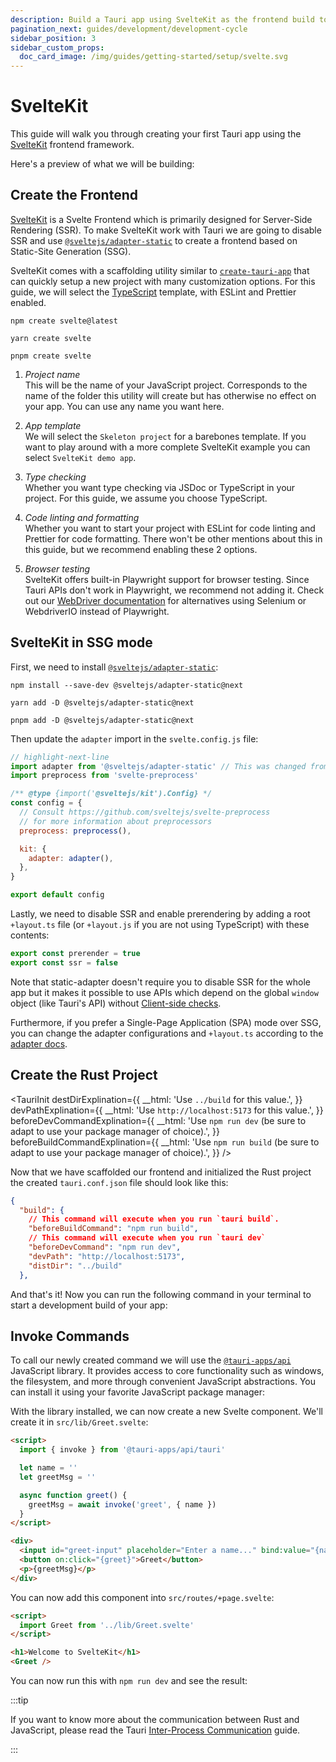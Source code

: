 ```yaml
---
description: Build a Tauri app using SvelteKit as the frontend build tool
pagination_next: guides/development/development-cycle
sidebar_position: 3
sidebar_custom_props:
  doc_card_image: /img/guides/getting-started/setup/svelte.svg
---
```



# SvelteKit

This guide will walk you through creating your first Tauri app using the [SvelteKit] frontend framework.

<Intro />

Here's a preview of what we will be building:

<Tabs groupId="preview">
  <TabItem value="desktop" label="Desktop" default>
    <ThemedImage
      alt="Preview of Application"
      sources={{
        light: desktopLightPreview,
        dark: desktopDarkPreview,
      }}
    />
  </TabItem>
  <TabItem value="android" label="Android">
    <ThemedImage
      alt="Preview of Application"
      sources={{
        light: androidLightPreview,
        dark: androidLightPreview,
      }}
    />
  </TabItem>
  <TabItem value="ios" label="iOS">
    <ThemedImage
      alt="Preview of Application"
      sources={{
        light: iosLightPreview,
        dark: iosLightPreview,
      }}
    />
  </TabItem>
</Tabs>

## Create the Frontend

[SvelteKit] is a Svelte Frontend which is primarily designed for Server-Side Rendering (SSR). To make SvelteKit work with Tauri we are going to disable SSR and use [`@sveltejs/adapter-static`] to create a frontend based on Static-Site Generation (SSG).

SvelteKit comes with a scaffolding utility similar to [`create-tauri-app`] that can quickly setup a new project with many customization options. For this guide, we will select the [TypeScript] template, with ESLint and Prettier enabled.

<Tabs groupId="package-manager">
  <TabItem value="npm">

```shell
npm create svelte@latest
```

  </TabItem>

  <TabItem value="Yarn">

```shell
yarn create svelte
```

  </TabItem>

  <TabItem value="pnpm">

```shell
pnpm create svelte
```

  </TabItem>
</Tabs>

1. _Project name_  
   This will be the name of your JavaScript project. Corresponds to the name of the folder this utility will create but has otherwise no effect on your app. You can use any name you want here.

2. _App template_  
   We will select the `Skeleton project` for a barebones template. If you want to play around with a more complete SvelteKit example you can select `SvelteKit demo app`.

3. _Type checking_  
   Whether you want type checking via JSDoc or TypeScript in your project. For this guide, we assume you choose TypeScript.

4. _Code linting and formatting_  
   Whether you want to start your project with ESLint for code linting and Prettier for code formatting. There won't be other mentions about this in this guide, but we recommend enabling these 2 options.

5. _Browser testing_  
   SvelteKit offers built-in Playwright support for browser testing. Since Tauri APIs don't work in Playwright, we recommend not adding it. Check out our [WebDriver documentation] for alternatives using Selenium or WebdriverIO instead of Playwright.

## SvelteKit in SSG mode

<!-- TODO: section intro -->

First, we need to install [`@sveltejs/adapter-static`]:

<Tabs groupId="package-manager">
  <TabItem value="npm">

```shell
npm install --save-dev @sveltejs/adapter-static@next
```

  </TabItem>

  <TabItem value="Yarn">

```shell
yarn add -D @sveltejs/adapter-static@next
```

  </TabItem>

  <TabItem value="pnpm">

```shell
pnpm add -D @sveltejs/adapter-static@next
```

  </TabItem>
</Tabs>

Then update the `adapter` import in the `svelte.config.js` file:

```javascript title=svelte.config.js
// highlight-next-line
import adapter from '@sveltejs/adapter-static' // This was changed from adapter-auto
import preprocess from 'svelte-preprocess'

/** @type {import('@sveltejs/kit').Config} */
const config = {
  // Consult https://github.com/sveltejs/svelte-preprocess
  // for more information about preprocessors
  preprocess: preprocess(),

  kit: {
    adapter: adapter(),
  },
}

export default config
```

Lastly, we need to disable SSR and enable prerendering by adding a root `+layout.ts` file (or `+layout.js` if you are not using TypeScript) with these contents:

```typescript title=src/routes/+layout.ts
export const prerender = true
export const ssr = false
```

Note that static-adapter doesn't require you to disable SSR for the whole app but it makes it possible to use APIs which depend on the global `window` object (like Tauri's API) without [Client-side checks].

Furthermore, if you prefer a Single-Page Application (SPA) mode over SSG, you can change the adapter configurations and `+layout.ts` according to the [adapter docs].

## Create the Rust Project

<TauriInit
  destDirExplination={{
    __html: 'Use <code>../build</code> for this value.',
  }}
  devPathExplination={{
    __html: 'Use <code>http://localhost:5173</code> for this value.',
  }}
  beforeDevCommandExplination={{
    __html:
      'Use <code>npm run dev</code> (be sure to adapt to use your package manager of choice).',
  }}
  beforeBuildCommandExplination={{
    __html:
      'Use <code>npm run build</code> (be sure to adapt to use your package manager of choice).',
  }}
/>

Now that we have scaffolded our frontend and initialized the Rust project the created `tauri.conf.json` file should look like this:

```json title=src-tauri/tauri.conf.json
{
  "build": {
    // This command will execute when you run `tauri build`.
    "beforeBuildCommand": "npm run build",
    // This command will execute when you run `tauri dev`
    "beforeDevCommand": "npm run dev",
    "devPath": "http://localhost:5173",
    "distDir": "../build"
  },
```

And that's it! Now you can run the following command in your terminal to start a development build of your app:

<Command name="dev" />

## Invoke Commands

<Commands />

To call our newly created command we will use the [`@tauri-apps/api`] JavaScript library. It provides access to core functionality such as windows, the filesystem, and more through convenient JavaScript abstractions. You can install it using your favorite JavaScript package manager:

<InstallTauriApi />

With the library installed, we can now create a new Svelte component. We'll create it in `src/lib/Greet.svelte`:

```html title=src/lib/Greet.svelte
<script>
  import { invoke } from '@tauri-apps/api/tauri'

  let name = ''
  let greetMsg = ''

  async function greet() {
    greetMsg = await invoke('greet', { name })
  }
</script>

<div>
  <input id="greet-input" placeholder="Enter a name..." bind:value="{name}" />
  <button on:click="{greet}">Greet</button>
  <p>{greetMsg}</p>
</div>
```

You can now add this component into `src/routes/+page.svelte`:

```html title=src/routes/+page.svelte
<script>
  import Greet from '../lib/Greet.svelte'
</script>

<h1>Welcome to SvelteKit</h1>
<Greet />
```

You can now run this with `npm run dev` and see the result:

<Tabs groupId="applicationWindow">
  <TabItem value="desktop" label="Desktop" default>
    <ThemedImage
      alt="Application Window"
      sources={{
        light: desktopLightApplicationWindow,
        dark: desktopDarkApplicationWindow,
      }}
    />
  </TabItem>
  <TabItem value="android" label="Android">
    <ThemedImage
      alt="Application Window"
      sources={{
        light: androidLightPreview,
        dark: androidLightPreview,
      }}
    />
  </TabItem>
  <TabItem value="ios" label="iOS">
    <ThemedImage
      alt="Application Window"
      sources={{
        light: iosLightPreview,
        dark: iosLightPreview,
      }}
    />
  </TabItem>
</Tabs>

:::tip

If you want to know more about the communication between Rust and JavaScript, please read the Tauri [Inter-Process Communication][inter-process-communication] guide.

:::

[sveltekit]: https://kit.svelte.dev
[`@sveltejs/adapter-static`]: https://github.com/sveltejs/kit/tree/master/packages/adapter-static
[`create-tauri-app`]: https://github.com/tauri-apps/create-tauri-app
[webdriver documentation]: ../../testing/webdriver/introduction.md
[client-side checks]: https://kit.svelte.dev/faq#integrations-how-do-i-use-a-client-side-only-library-that-depends-on-document-or-window
[adapter docs]: https://github.com/sveltejs/kit/tree/master/packages/adapter-static#spa-mode
[typescript]: https://www.typescriptlang.org
[`@tauri-apps/api`]: ../../../api/js/
[inter-process-communication]: ../../../references/architecture/inter-process-communication/readme.md
